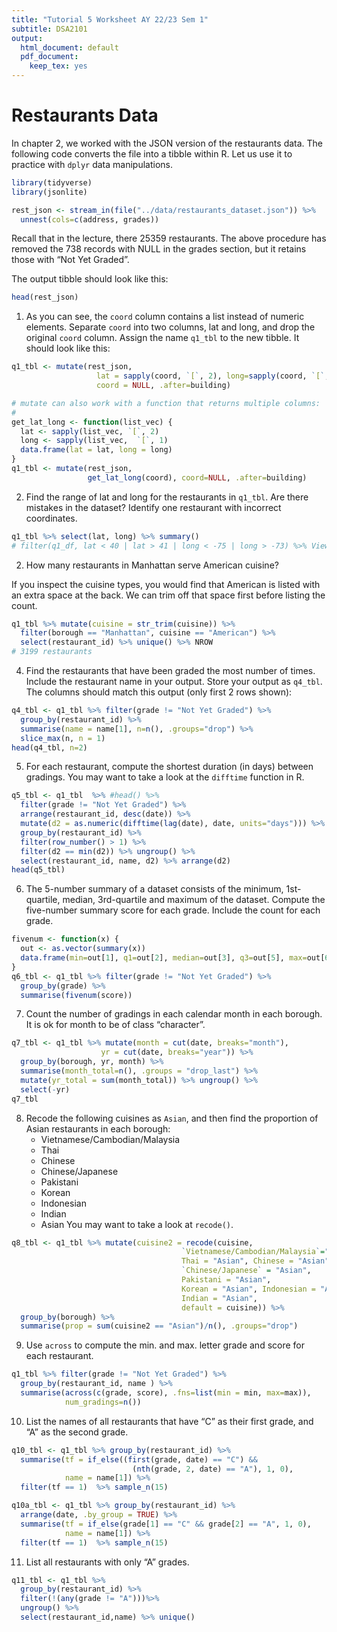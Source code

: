 ```yaml
---
title: "Tutorial 5 Worksheet AY 22/23 Sem 1"
subtitle: DSA2101
output:
  html_document: default
  pdf_document:
    keep_tex: yes
---
```


# Restaurants Data

In chapter 2, we worked with the JSON version of the restaurants data. The 
following code converts the file into a tibble within R. Let us use it to 
practice with `dplyr` data manipulations.

```r
library(tidyverse)
library(jsonlite)

rest_json <- stream_in(file("../data/restaurants_dataset.json")) %>% 
  unnest(cols=c(address, grades))
```

Recall that in the lecture, there 25359 restaurants. The above procedure has 
removed the 738 records with NULL in the grades section, but it retains those with 
"Not Yet Graded".

The output tibble should look like this:
```r
head(rest_json)
```

1. As you can see, the `coord` column contains a list instead of numeric elements. 
  Separate `coord` into two columns, lat and long, and drop the original `coord` column.
  Assign the name `q1_tbl` to the new tibble. It should look like this:
```r
q1_tbl <- mutate(rest_json, 
                   lat = sapply(coord, `[`, 2), long=sapply(coord, `[`, 1), 
                   coord = NULL, .after=building)

# mutate can also work with a function that returns multiple columns:
# 
get_lat_long <- function(list_vec) {
  lat <- sapply(list_vec, `[`, 2)
  long <- sapply(list_vec,  `[`, 1)
  data.frame(lat = lat, long = long)
}
q1_tbl <- mutate(rest_json, 
                 get_lat_long(coord), coord=NULL, .after=building)
```

2. Find the range of lat and long for the restaurants in `q1_tbl`. Are there 
   mistakes in the dataset? Identify one restaurant with incorrect coordinates.
```r
q1_tbl %>% select(lat, long) %>% summary()
# filter(q1_df, lat < 40 | lat > 41 | long < -75 | long > -73) %>% View()
```

2. How many restaurants in Manhattan serve American cuisine?

If you inspect the cuisine types, you would find that American is listed with
an extra space at the back. We can trim off that space first before listing the
count.

```r
q1_tbl %>% mutate(cuisine = str_trim(cuisine)) %>%
  filter(borough == "Manhattan", cuisine == "American") %>%
  select(restaurant_id) %>% unique() %>% NROW
# 3199 restaurants
```

4. Find the restaurants that have been graded the most number of times. 
   Include the restaurant name in your output. Store your output as `q4_tbl`. 
   The columns should match this output (only first 2 rows shown):
```r
q4_tbl <- q1_tbl %>% filter(grade != "Not Yet Graded") %>%
  group_by(restaurant_id) %>%
  summarise(name = name[1], n=n(), .groups="drop") %>%
  slice_max(n, n = 1)
head(q4_tbl, n=2)
```

5. For each restaurant, compute the shortest duration (in days) between gradings. 
   You may want to take a look at the `difftime` function in R.
```r
q5_tbl <- q1_tbl  %>% #head() %>%
  filter(grade != "Not Yet Graded") %>%
  arrange(restaurant_id, desc(date)) %>%
  mutate(d2 = as.numeric(difftime(lag(date), date, units="days"))) %>%
  group_by(restaurant_id) %>%
  filter(row_number() > 1) %>%
  filter(d2 == min(d2)) %>% ungroup() %>% 
  select(restaurant_id, name, d2) %>% arrange(d2)
head(q5_tbl)
```

6. The 5-number summary of a dataset consists of the minimum, 1st-quartile,
   median, 3rd-quartile and maximum of the dataset. Compute the five-number summary
   score for each grade. Include the count for each grade.
```r
fivenum <- function(x) {
  out <- as.vector(summary(x))
  data.frame(min=out[1], q1=out[2], median=out[3], q3=out[5], max=out[6])
}
q6_tbl <- q1_tbl %>% filter(grade != "Not Yet Graded") %>%
  group_by(grade) %>%
  summarise(fivenum(score))
```

7. Count the number of gradings in each calendar month in each borough.  It is
   ok for month to be of class "character".
```r
q7_tbl <- q1_tbl %>% mutate(month = cut(date, breaks="month"),
                    yr = cut(date, breaks="year")) %>%
  group_by(borough, yr, month) %>%
  summarise(month_total=n(), .groups = "drop_last") %>%
  mutate(yr_total = sum(month_total)) %>% ungroup() %>%
  select(-yr)
q7_tbl
```

8. Recode the following cuisines as `Asian`, and then find the proportion of Asian
   restaurants in each borough:
      * Vietnamese/Cambodian/Malaysia
      * Thai
      * Chinese
      * Chinese/Japanese
      * Pakistani
      * Korean
      * Indonesian
      * Indian
      * Asian
   You may want to take a look at `recode()`.

```r
q8_tbl <- q1_tbl %>% mutate(cuisine2 = recode(cuisine,
                                      `Vietnamese/Cambodian/Malaysia`="Asian",
                                      Thai = "Asian", Chinese = "Asian",
                                      `Chinese/Japanese` = "Asian",
                                      Pakistani = "Asian",
                                      Korean = "Asian", Indonesian = "Asian",
                                      Indian = "Asian",
                                      default = cuisine)) %>%
  group_by(borough) %>%
  summarise(prop = sum(cuisine2 == "Asian")/n(), .groups="drop")
```

9. Use `across` to compute the min. and max. letter grade and score for each
   restaurant.
```r
q1_tbl %>% filter(grade != "Not Yet Graded") %>%
  group_by(restaurant_id, name ) %>%
  summarise(across(c(grade, score), .fns=list(min = min, max=max)),
            num_gradings=n())
```

10. List the names of all restaurants that have "C" as their first grade, and
   "A" as the second grade.

```r
q10_tbl <- q1_tbl %>% group_by(restaurant_id) %>%
  summarise(tf = if_else((first(grade, date) == "C") &&
                           (nth(grade, 2, date) == "A"), 1, 0),
            name = name[1]) %>%
  filter(tf == 1)  %>% sample_n(15)

q10a_tbl <- q1_tbl %>% group_by(restaurant_id) %>%
  arrange(date, .by_group = TRUE) %>%
  summarise(tf = if_else(grade[1] == "C" && grade[2] == "A", 1, 0),
            name = name[1]) %>%
  filter(tf == 1)  %>% sample_n(15)
```

11. List all restaurants with only "A" grades.

```r
q11_tbl <- q1_tbl %>%
  group_by(restaurant_id) %>%
  filter(!(any(grade != "A")))%>%
  ungroup() %>% 
  select(restaurant_id,name) %>% unique()
```